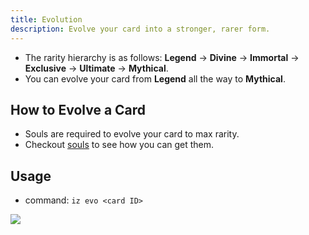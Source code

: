 ```yaml
---
title: Evolution
description: Evolve your card into a stronger, rarer form.
---
```

- The rarity hierarchy is as follows: **Legend** -> **Divine** -> **Immortal** -> **Exclusive** -> **Ultimate** -> **Mythical**.
- You can evolve your card from **Legend** all the way to **Mythical**.

## How to Evolve a Card
- Souls are required to evolve your card to max rarity.
- Checkout [souls](/advanced/souls) to see how you can get them.

## Usage
- command: `iz evo <card ID>`
<img src="../images/evo.gif" />

<CardGroup cols="3">
<Card title="Sacrifice" horizontal href="sacrifice" icon="thumbtack" />
<Card title="Souls" horizontal href="souls" icon="thumbtack" />
</CardGroup>
